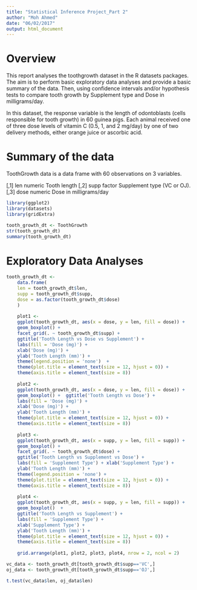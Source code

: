 ```yaml
---
title: "Statistical Inference Project_Part 2"
author: "Moh Ahmed"
date: "06/02/2017"
output: html_document
---
```


# Overview

This report analyses the toothgrowth dataset in the R datasets packages. The aim is to perform basic exploratory data analyses and provide a basic summary of the data. Then, using confidence intervals and/or hypothesis tests to compare tooth growth by Supplement type and Dose in milligrams/day.

In this dataset, the response variable is the length of odontoblasts (cells responsible for tooth growth) in 60 guinea pigs. Each animal received one of three dose levels of vitamin C (0.5, 1, and 2 mg/day) by one of two delivery methods, either orange juice or ascorbic acid. 

# Summary of the data

ToothGrowth data is a data frame with 60 observations on 3 variables.

[,1]	len	numeric	Tooth length
[,2]	supp	factor	Supplement type (VC or OJ).
[,3]	dose	numeric	Dose in milligrams/day

```r
library(ggplot2)
library(datasets)
library(gridExtra)

tooth_growth_dt <- ToothGrowth
str(tooth_growth_dt)
summary(tooth_growth_dt)

```


# Exploratory Data Analyses


```r
tooth_growth_dt <-
    data.frame(
    len = tooth_growth_dt$len,
    supp = tooth_growth_dt$supp,
    dose = as.factor(tooth_growth_dt$dose)
    )
    
    plot1 <-
    ggplot(tooth_growth_dt, aes(x = dose, y = len, fill = dose)) +
    geom_boxplot() +
    facet_grid(. ~ tooth_growth_dt$supp) +
    ggtitle('Tooth Length vs Dose vs Supplement') +
    labs(fill = 'Dose (mg)') +
    xlab('Dose (mg)') +
    ylab('Tooth Length (mm)') +
    theme(legend.position = 'none')  +
    theme(plot.title = element_text(size = 12, hjust = 0)) +
    theme(axis.title = element_text(size = 8))
    
    plot2 <-
    ggplot(tooth_growth_dt, aes(x = dose, y = len, fill = dose)) +
    geom_boxplot() +  ggtitle('Tooth Length vs Dose') +
    labs(fill = 'Dose (mg)') +
    xlab('Dose (mg)') +
    ylab('Tooth Length (mm)') +
    theme(plot.title = element_text(size = 12, hjust = 0)) +
    theme(axis.title = element_text(size = 8))
    
    plot3 <-
    ggplot(tooth_growth_dt, aes(x = supp, y = len, fill = supp)) +
    geom_boxplot() +
    facet_grid(. ~ tooth_growth_dt$dose) +
    ggtitle('Tooth Length vs Supplement vs Dose') +
    labs(fill = 'Supplement Type') + xlab('Supplement Type') +
    ylab('Tooth Length (mm)') +
    theme(legend.position = 'none') +
    theme(plot.title = element_text(size = 12, hjust = 0)) +
    theme(axis.title = element_text(size = 8))
    
    plot4 <-
    ggplot(tooth_growth_dt, aes(x = supp, y = len, fill = supp)) +
    geom_boxplot()  +
    ggtitle('Tooth Length vs Supplement') +
    labs(fill = 'Supplement Type') +
    xlab('Supplement Type') +
    ylab('Tooth Length (mm)') +
    theme(plot.title = element_text(size = 12, hjust = 0)) +
    theme(axis.title = element_text(size = 8))
    
    grid.arrange(plot1, plot2, plot3, plot4, nrow = 2, ncol = 2)

```


```r
vc_data <- tooth_growth_dt[tooth_growth_dt$supp=='VC',]
oj_data <- tooth_growth_dt[tooth_growth_dt$supp=='OJ',]

t.test(vc_data$len, oj_data$len)
```




